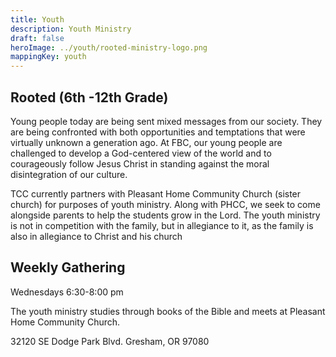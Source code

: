 ```yaml
---
title: Youth
description: Youth Ministry
draft: false
heroImage: ../youth/rooted-ministry-logo.png
mappingKey: youth
---
```


## Rooted (6th -12th Grade)

Young people today are being sent mixed messages from our society. They are being confronted with both opportunities and temptations that were virtually unknown
a generation ago. At FBC, our young people are challenged to develop a God-centered view of the world and to courageously follow Jesus Christ in standing 
against the moral disintegration of our culture. 

TCC currently partners with Pleasant Home Community Church (sister church) for purposes of youth ministry. Along with PHCC, we seek to come alongside 
parents to help the students grow in the Lord. The youth ministry is not in competition with the family, but in allegiance to it, as the family is also 
in allegiance to Christ and his church

## Weekly Gathering

Wednesdays 6:30-8:00 pm

The youth ministry studies through books of the Bible and meets at Pleasant Home Community Church.

32120 SE Dodge Park Blvd.
Gresham, OR 97080
